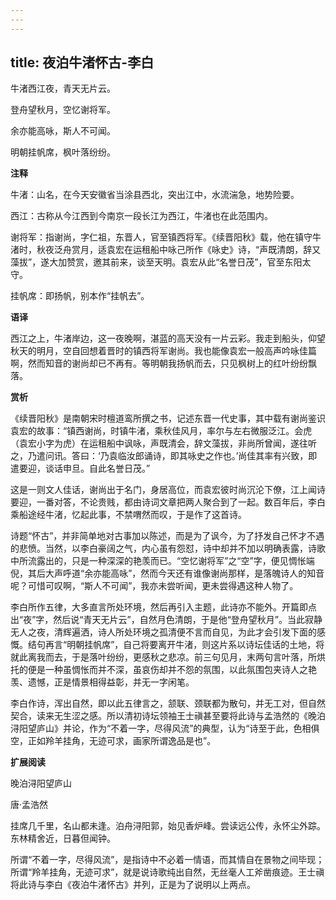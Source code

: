```yaml
---
---
---
```

title: 夜泊牛渚怀古-李白
---

牛渚西江夜，青天无片云。

登舟望秋月，空忆谢将军。

余亦能高咏，斯人不可闻。

明朝挂帆席，枫叶落纷纷。

**注释**

牛渚：山名，在今天安徽省当涂县西北，突出江中，水流湍急，地势险要。

西江：古称从今江西到今南京一段长江为西江，牛渚也在此范围内。

谢将军：指谢尚，字仁祖，东晋人，官至镇西将军。《续晋阳秋》载，他在镇守牛渚时，秋夜泛舟赏月，适袁宏在运租船中咏己所作《咏史》诗，“声既清朗，辞又藻拔”，遂大加赞赏，邀其前来，谈至天明。袁宏从此“名誉日茂”，官至东阳太守。

挂帆席：即扬帆，别本作“挂帆去”。

**语译**

西江之上，牛渚岸边，这一夜晚啊，湛蓝的高天没有一片云彩。我走到船头，仰望秋天的明月，空自回想着晋时的镇西将军谢尚。我也能像袁宏一般高声吟咏佳篇啊，然而知音的谢尚却已不再有。等明朝我扬帆而去，只见枫树上的红叶纷纷飘落。

**赏析**

《续晋阳秋》是南朝宋时檀道鸾所撰之书，记述东晋一代史事，其中载有谢尚鉴识袁宏的故事：“镇西谢尚，时镇牛渚，乘秋佳风月，率尔与左右微服泛江。会虎（袁宏小字为虎）在运租船中讽咏，声既清会，辞文藻拔，非尚所曾闻，遂往听之，乃遣问讯。答曰：‘乃袁临汝郎诵诗，即其咏史之作也。’尚佳其率有兴致，即遣要迎，谈话申旦。自此名誉日茂。”

这是一则文人佳话，谢尚出于名门，身居高位，而袁宏彼时尚沉沦下僚，江上闻诗要迎，一番对答，不论贵贱，都由诗词文章把两人聚合到了一起。数百年后，李白乘船途经牛渚，忆起此事，不禁喟然而叹，于是作了这首诗。

诗题“怀古”，并非简单地对古事加以陈述，而是为了讽今，为了抒发自己怀才不遇的悲愤。当然，以李白豪阔之气，内心虽有怨怼，诗中却并不加以明确表露，诗歌中所流露出的，只是一种深深的艳羡而已。“空忆谢将军”之“空”字，便见惆怅端倪，其后大声呼道“余亦能高咏”，然而今天还有谁像谢尚那样，是落魄诗人的知音呢？可惜可叹啊，“斯人不可闻”，我亦未尝听闻，更未尝得遇这种人物了。

李白所作五律，大多直言所处环境，然后再引入主题，此诗亦不能外。开篇即点出“夜”字，然后说“青天无片云”，自然月色清朗，于是他“登舟望秋月”。当此寂静无人之夜，清辉遍洒，诗人所处环境之孤清便不言而自见，为此才会引发下面的感慨。结句再言“明朝挂帆席”，自己将要离开牛渚，则这片系以诗坛佳话的土地，将就此离我而去，于是落叶纷纷，更感秋之悲凉。前三句见月，末两句言叶落，所烘托的便是一种虽惆怅而并不深，虽哀伤却并不怨的氛围，以此氛围包夹诗人之艳羡、遗憾，正是情景相得益彰，并无一字闲笔。

李白作诗，浑出自然，即以此五律言之，颔联、颈联都为散句，并无工对，但自然契合，读来无生涩之感。所以清初诗坛领袖王士禛甚至要将此诗与孟浩然的《晚泊浔阳望庐山》并论，作为“不着一字，尽得风流”的典型，认为“诗至于此，色相俱空，正如羚羊挂角，无迹可求，画家所谓逸品是也”。

**扩展阅读**

晚泊浔阳望庐山

唐·孟浩然

挂席几千里，名山都未逢。泊舟浔阳郭，始见香炉峰。尝读远公传，永怀尘外踪。东林精舍近，日暮但闻钟。

所谓“不着一字，尽得风流”，是指诗中不必着一情语，而其情自在景物之间毕现；所谓“羚羊挂角，无迹可求”，就是说诗歌纯出自然，无丝毫人工斧凿痕迹。王士禛将此诗与李白《夜泊牛渚怀古》并列，正是为了说明以上两点。